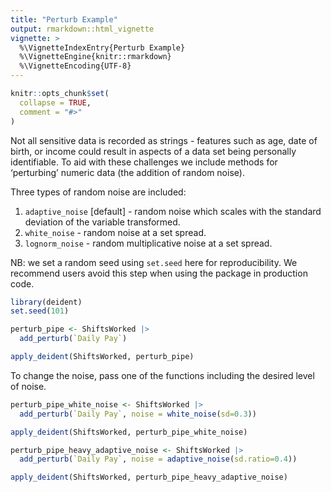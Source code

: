 ```yaml
---
title: "Perturb Example"
output: rmarkdown::html_vignette
vignette: >
  %\VignetteIndexEntry{Perturb Example}
  %\VignetteEngine{knitr::rmarkdown}
  %\VignetteEncoding{UTF-8}
---
```


```r
knitr::opts_chunk$set(
  collapse = TRUE,
  comment = "#>"
)
```


Not all sensitive data is recorded as strings - features such as age, date of birth, or income could result in aspects of a data set being personally identifiable.  To aid with these challenges we include methods for 'perturbing' numeric data (the addition of random noise). 

Three types of random noise are included:

1. `adaptive_noise` [default] - random noise which scales with the standard deviation of the variable transformed.
2. `white_noise` - random noise at a set spread.
3. `lognorm_noise` - random multiplicative noise at a set spread.

NB: we set a random seed using `set.seed` here for reproducibility.  We recommend users avoid this step when using the package in production code.

```r
library(deident)
set.seed(101)

perturb_pipe <- ShiftsWorked |>
  add_perturb(`Daily Pay`)

apply_deident(ShiftsWorked, perturb_pipe)
```

To change the noise, pass one of the functions including the desired level of noise.

```r
perturb_pipe_white_noise <- ShiftsWorked |>
  add_perturb(`Daily Pay`, noise = white_noise(sd=0.3))

apply_deident(ShiftsWorked, perturb_pipe_white_noise)
```

```r
perturb_pipe_heavy_adaptive_noise <- ShiftsWorked |>
  add_perturb(`Daily Pay`, noise = adaptive_noise(sd.ratio=0.4))

apply_deident(ShiftsWorked, perturb_pipe_heavy_adaptive_noise)
```